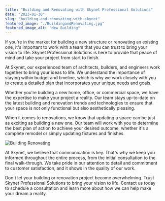 ```yaml
---
title: "Building and Renovating with Skynet Professional Solutions"
date: "2023-01-30"
slug: "building-and-renovating-with-skynet"
featured_image: "./BuildingandRenovating.jpg"
featured_image_alt: "New Building"
---
```


If you're in the market for building a new structure or renovating an existing one, it's important to work with a team that you can trust to bring your vision to life. Skynet Professional Solutions is here to provide that peace of mind and take your project from start to finish.

At Skynet, our experienced team of architects, builders, and engineers work together to bring your ideas to life. We understand the importance of staying within budget and timeline, which is why we work closely with you to create a detailed plan that incorporates your unique needs and goals.

Whether you're building a new home, office, or commercial space, we have the expertise to make your project a reality. Our team stays up-to-date on the latest building and renovation trends and technologies to ensure that your space is not only functional but also aesthetically pleasing.

When it comes to renovations, we know that updating a space can be just as exciting as building a new one. Our team will work with you to determine the best plan of action to achieve your desired outcome, whether it's a complete remodel or simply updating fixtures and finishes.

![Building Renovating](./BuildingandRenovating.jpg)

At Skynet, we believe that communication is key. That's why we keep you informed throughout the entire process, from the initial consultation to the final walk-through. We take pride in our attention to detail and commitment to customer satisfaction, and it shows in the quality of our work.

Don't let your building or renovation project become overwhelming. Trust Skynet Professional Solutions to bring your vision to life. Contact us today to schedule a consultation and learn more about how we can help make your dream a reality.
